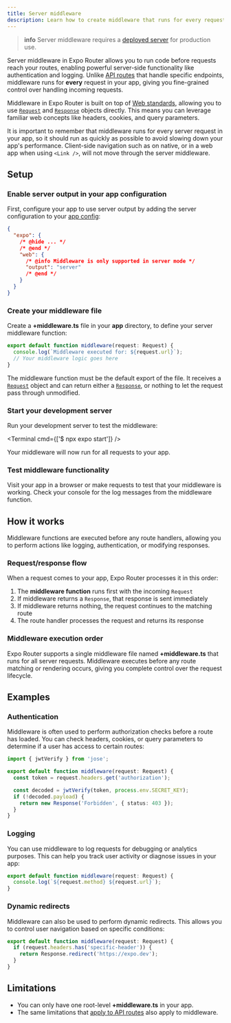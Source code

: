 ```yaml
---
title: Server middleware
description: Learn how to create middleware that runs for every request to the server in Expo Router.
---
```



> **info** Server middleware requires a [deployed server](/router/reference/api-routes/#deployment) for production use.

Server middleware in Expo Router allows you to run code before requests reach your routes, enabling powerful server-side functionality like authentication and logging. Unlike [API routes](/router/reference/api-routes) that handle specific endpoints, middleware runs for **every** request in your app, giving you fine-grained control over handling incoming requests.

Middleware in Expo Router is built on top of [Web standards](https://fetch.spec.whatwg.org/), allowing you to use [`Request`](https://developer.mozilla.org/en-US/docs/Web/API/Request) and [`Response`](https://developer.mozilla.org/en-US/docs/Web/API/Response) objects directly. This means you can leverage familiar web concepts like headers, cookies, and query parameters.

It is important to remember that middleware runs for every server request in your app, so it should run as quickly as possible to avoid slowing down your app's performance. Client-side navigation such as on native, or in a web app when using `<Link />`, will not move through the server middleware.

## Setup

<Step label="1">

### Enable server output in your app configuration

First, configure your app to use server output by adding the server configuration to your [app config](/versions/latest/config/app/):

```json app.json
{
  "expo": {
    /* @hide ... */
    /* @end */
    "web": {
      /* @info Middleware is only supported in server mode */
      "output": "server"
      /* @end */
    }
  }
}
```

</Step>

<Step label="2">

### Create your middleware file

Create a **+middleware.ts** file in your **app** directory, to define your server middleware function:

```ts app/+middleware.ts
export default function middleware(request: Request) {
  console.log(`Middleware executed for: ${request.url}`);
  // Your middleware logic goes here
}
```

The middleware function must be the default export of the file. It receives a [`Request`](https://developer.mozilla.org/en-US/docs/Web/API/Request) object and can return either a [`Response`](https://developer.mozilla.org/en-US/docs/Web/API/Response), or nothing to let the request pass through unmodified.

</Step>

<Step label="3">

### Start your development server

Run your development server to test the middleware:

<Terminal cmd={['$ npx expo start']} />

Your middleware will now run for all requests to your app.

</Step>

<Step label="4">

### Test middleware functionality

Visit your app in a browser or make requests to test that your middleware is working. Check your console for the log messages from the middleware function.

</Step>

## How it works

Middleware functions are executed before any route handlers, allowing you to perform actions like logging, authentication, or modifying responses.

### Request/response flow

When a request comes to your app, Expo Router processes it in this order:

1. The **middleware function** runs first with the incoming `Request`
2. If middleware returns a `Response`, that response is sent immediately
3. If middleware returns nothing, the request continues to the matching route
4. The route handler processes the request and returns its response

### Middleware execution order

Expo Router supports a single middleware file named **+middleware.ts** that runs for all server requests. Middleware executes before any route matching or rendering occurs, giving you complete control over the request lifecycle.

## Examples

### Authentication

Middleware is often used to perform authorization checks before a route has loaded. You can check headers, cookies, or query parameters to determine if a user has access to certain routes:

```ts app/+middleware.ts
import { jwtVerify } from 'jose';

export default function middleware(request: Request) {
  const token = request.headers.get('authorization');

  const decoded = jwtVerify(token, process.env.SECRET_KEY);
  if (!decoded.payload) {
    return new Response('Forbidden', { status: 403 });
  }
}
```

### Logging

You can use middleware to log requests for debugging or analytics purposes. This can help you track user activity or diagnose issues in your app:

```ts app/+middleware.ts
export default function middleware(request: Request) {
  console.log(`${request.method} ${request.url}`);
}
```

### Dynamic redirects

Middleware can also be used to perform dynamic redirects. This allows you to control user navigation based on specific conditions:

```ts app/+middleware.ts
export default function middleware(request: Request) {
  if (request.headers.has('specific-header')) {
    return Response.redirect('https://expo.dev');
  }
}
```

## Limitations

- You can only have one root-level **+middleware.ts** in your app.
- The same limitations that [apply to API routes](/router/reference/api-routes/#known-limitations) also apply to middleware.
